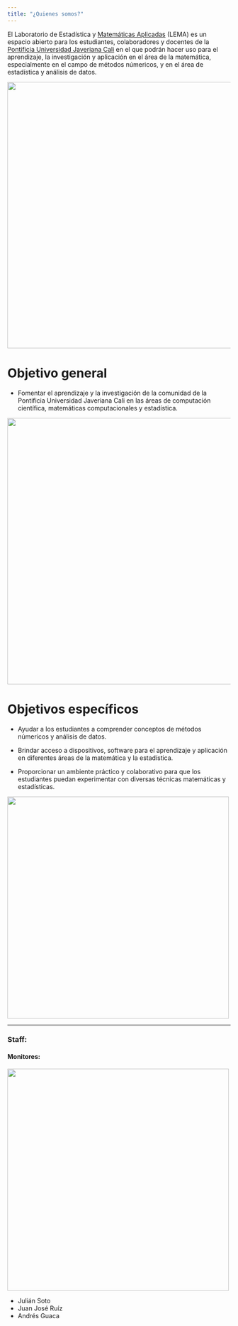 ```yaml
---
title: "¿Quienes somos?"
---
```


El Laboratorio de Estadística y [Matemáticas Aplicadas](https://www.javerianacali.edu.co/programas/carreras/matematicas-aplicadas) (LEMA) es un espacio abierto para los estudiantes, colaboradores y docentes de la [Pontificia Universidad Javeriana Cali](https://www.javerianacali.edu.co/) en el que podrán hacer uso para el aprendizaje, la investigación y aplicación en el área de la matemática, especialmente en el campo de métodos númericos, y en el área de estadística y análisis de datos.

![](images/quienessomos1.jpeg){width="600"}

# Objetivo general
- Fomentar el aprendizaje y la investigación de la comunidad de la Pontificia Universidad Javeriana Cali en las áreas de computación científica, matemáticas computacionales y estadística.

![](images/quienessomos2.jpeg){width="600"}

# Objetivos específicos

- Ayudar a los estudiantes a comprender conceptos de métodos númericos y análisis de datos.

- Brindar acceso a dispositivos, software para el aprendizaje y aplicación en diferentes áreas de la matemática y la estadística.

- Proporcionar un ambiente práctico y colaborativo para que los estudiantes puedan experimentar con diversas técnicas matemáticas y estadísticas.

<Arreglar objetivos>

![](images/objetivos.jpeg){width="500"}

---

### Staff:
#### Monitores:

![](images/staff.jpeg){width="500"}

- Julián Soto
- Juan José Ruíz
- Andrés Guaca